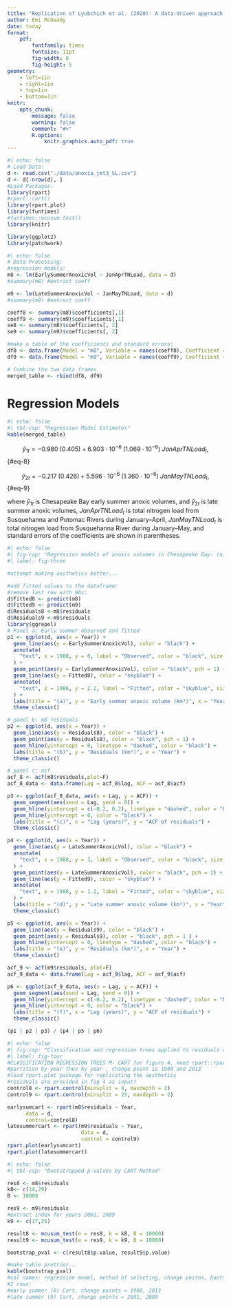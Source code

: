 ```yaml
---
title: "Replication of Lyubchich et al. (2020): A data-driven approach to detecting change points in linear regression models"
author: Emi McGeady
date: today
format:
    pdf:
        fontfamily: times
        fontsize: 11pt
        fig-width: 8
        fig-height: 5
geometry:
    - left=1in
    - right=1in
    - top=1in
    - bottom=1in
knitr:
    opts_chunk:
        message: false
        warning: false
        comment: "#>"
        R.options:
            knitr.graphics.auto_pdf: true 
---
```


```r
#| echo: false
# Load Data:
d <- read.csv("./data/anoxia_jmt3_SL.csv")
d <- d[-nrow(d), ]
#Load Packages:
library(rpart)
#rpart::cart()
library(rpart.plot)
library(funtimes)
#funtimes::mcusum.test()
library(knitr)

library(ggplot2)
library(patchwork)
```

```r
#| echo: false
# Data Processing:
#regression models:
m8 <- lm(EarlySummerAnoxicVol ~ JanAprTNLoad, data = d)
#summary(m8) #extract coeff

m9 <- lm(LateSummerAnoxicVol ~ JanMayTNLoad, data = d)
#summary(m9) #extract coeff

coeff8 <- summary(m8)$coefficients[,1]
coeff9 <- summary(m9)$coefficients[,1]
se8 <- summary(m8)$coefficients[, 2]
se9 <- summary(m9)$coefficients[, 2]

#make a table of the coefficients and standard errors:
df8 <- data.frame(Model = "m8", Variable = names(coeff8), Coefficient = coeff8, SE = se8)
df9 <- data.frame(Model = "m9", Variable = names(coeff9), Coefficient = coeff9, SE = se9)

# Combine the two data frames
merged_table <- rbind(df8, df9)

```
# Regression Models
```r
#| echo: false
#| tbl-cap: "Regression Model Estimates"
kable(merged_table)
```

$$
\hat{y}_{1t} = -0.980 \; (0.405) + 6.903 \cdot 10^{-6} \; (1.069 \cdot 10^{-6}) \; JanAprTNLoad_{t},
\tag{8}
$$ {#eq-8}

$$
\hat{y}_{2t} = -0.217 \; (0.426) + 5.596 \cdot 10^{-6} \; (1.360\cdot10^{-6}) \; JanMayTNLoad_{t},
\tag{9}
$$ {#eq-9}

where $\hat{y}_{1t}$ is Chesapeake Bay early summer anoxic volumes, and $\hat{y}_{2t}$ is late summer anoxic volumes, $JanAprTNLoad_{t}$ is total nitrogen load from Susquehanna and Potomac Rivers during January–April, $JanMayTNLoad_{t}$ is total nitrogen load from Susquehanna River during January–May, and standard errors of the coefficients are shown in parentheses.

```r
#| echo: false
#| fig-cap: "Regression models of anoxic volumes in Chesapeake Bay: (a) anoxic volumes in early summer, fitted with (8); (d) anoxic volumes in late summer, fitted with (9); (b, e) respective residuals; (c, f) sample autocorrelation functions (ACFs) of the residuals"
#| label: fig-three

#attempt making aesthetics better...

#add fitted values to the dataframe:
#remove last row with NAs:
d$Fitted8 <- predict(m8)
d$Fitted9 <- predict(m9)
d$Residuals8 <-m8$residuals
d$Residuals9 <-m9$residuals
library(ggrepel)
# Panel a: Early summer observed and fitted
p1 <- ggplot(d, aes(x = Year)) +
  geom_line(aes(y = EarlySummerAnoxicVol), color = "black") +
  annotate(
    "text", x = 1988, y = 0, label = "Observed", color = "black", size = 3
  ) +
  geom_point(aes(y = EarlySummerAnoxicVol), color = "black", pch = 1) +
  geom_line(aes(y = Fitted8), color = "skyblue") +
  annotate(
    "text", x = 1986, y = 2.2, label = "Fitted", color = "skyblue", size = 3
  ) +
  labs(title = "(a)", y = "Early summer anoxic volume (km³)", x = "Year") +
  theme_classic() 

# panel b: m8 residuals
p2 <- ggplot(d, aes(x = Year)) +
  geom_line(aes(y = Residuals8), color = "black") +
  geom_point(aes(y = Residuals8), color = "black", pch = 1) +
  geom_hline(yintercept = 0, linetype = "dashed", color = "black") +
  labs(title = "(b)", y = "Residuals (km³)", x = "Year") +
  theme_classic()

# panel c: acf
acf_8 <- acf(m8$residuals,plot=F)
acf_8_data <- data.frame(Lag = acf_8$lag, ACF = acf_8$acf)

p3 <- ggplot(acf_8_data, aes(x = Lag, y = ACF)) +
  geom_segment(aes(xend = Lag, yend = 0)) +
  geom_hline(yintercept = c(-0.2, 0.2), linetype = "dashed", color = "blue") +
  geom_hline(yintercept = 0, color = "black") +
  labs(title = "(c)", x = "Lag (years)", y = "ACF of residuals") +
  theme_classic()

p4 <- ggplot(d, aes(x = Year)) +
  geom_line(aes(y = LateSummerAnoxicVol), color = "black") +
  annotate(
    "text", x = 1988, y = 3, label = "Observed", color = "black", size = 3
  ) +
  geom_point(aes(y = LateSummerAnoxicVol), color = "black", pch = 1) +
  geom_line(aes(y = Fitted9), color = "skyblue") +
  annotate(
    "text", x = 1988, y = 1.2, label = "Fitted", color = "skyblue", size = 3
  ) +
  labs(title = "(d)", y = "Late summer anoxic volume (km³)", x = "Year") +
  theme_classic() 

p5 <- ggplot(d, aes(x = Year)) +
  geom_line(aes(y = Residuals9), color = "black") +
  geom_point(aes(y = Residuals9), color = "black", pch = 1 ) +
  geom_hline(yintercept = 0, linetype = "dashed", color = "black") +
  labs(title = "(e)", y = "Residuals (km³)", x = "Year") +
  theme_classic()

acf_9 <- acf(m9$residuals, plot=F)
acf_9_data <- data.frame(Lag = acf_9$lag, ACF = acf_9$acf)

p6 <- ggplot(acf_9_data, aes(x = Lag, y = ACF)) +
  geom_segment(aes(xend = Lag, yend = 0)) +
  geom_hline(yintercept = c(-0.2, 0.2), linetype = "dashed", color = "blue") +
  geom_hline(yintercept = 0, color = "black") +
  labs(title = "(f)", x = "Lag (years)", y = "ACF of residuals") +
  theme_classic()

(p1 | p2 | p3) / (p4 | p5 | p6)
```


```r
#| echo: false
#| fig-cap: "Classification and regression trees applied to residuals of (a) model (8) for anoxic volumes in early summer, and (b) model (9) for anoxic volumes in late summer. For each node, the average value of the residuals is reported along with the node size expressed as percentage of the total sample size T = 33"
#| label: fig-four
#CLASSIFICATION REGRESSION TREES M- CART for figure 4, need rpart::rpart package and function
#partition by year then by year , change point is 1988 and 2013
#load rpart.plot package for replicating the aesthetics
#residuals are provided in fig 4 as input?
control8 <- rpart.control(minsplit = 4, maxdepth = 2)
control9 <- rpart.control(minsplit = 25, maxdepth = 2)

earlysumcart <- rpart(m8$residuals ~ Year,
      data = d,
      control=control8)
latesummercart <- rpart(m9$residuals ~ Year,
                        data = d,
                        control = control9)
rpart.plot(earlysumcart)
rpart.plot(latesummercart)

```

```r
#| echo: false
#| tbl-cap: "Bootstrapped p-values by CART Method"

res8 <- m8$residuals
k8<- c(14,29)
B <- 10000

res9 <- m9$residuals
#extract index for years 2001, 2009
k9 <- c(17,25)

result8 <- mcusum_test(e = res8, k = k8, B = 10000)
result9 <- mcusum_test(e = res9, k = k9, B = 10000)

bootstrap_pval <- c(result8$p.value, result9$p.value)

#make table prettier...
kable(bootstrap_pval)
#col names: regression model, method of selecting, change poitns, bootstrapped p-value
#2 rows:
#early summer (8) Cart, change points = 1988, 2013
#late summer (9) Cart, change points = 2001, 2009


```

